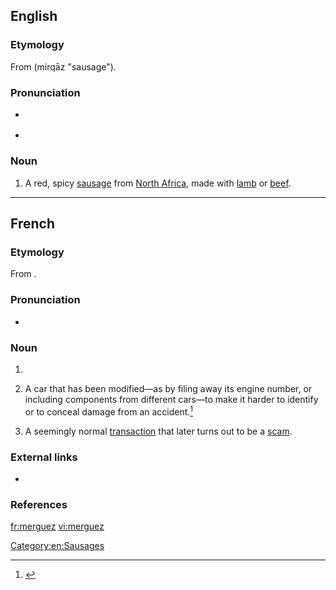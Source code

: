 ==English==
{{wikipedia}}

===Etymology===
From {{etyl|ar|en}} {{l|ar|مرقاز}} (mirqāz "sausage").

===Pronunciation===
* {{a|UK}} {{IPA|/mɛə.ˈɡɛz/|lang=en}}
* {{a|US}} {{IPA|/mɛɹ.ˈɡɛz/|lang=en}}

===Noun===
{{en-noun|-}}

# A red, spicy [[sausage]] from [[North Africa]], made with [[lamb]] or [[beef]].

[[Category:en:Sausages]]

----

==French==
===Etymology===
From {{etyl|ar|fr}} {{m|ar|مرقاز|tr=mirqāz||sausage}}.

===Pronunciation===
* {{IPA|/mɛʁ.ɡɛz/|lang=fr}}

===Noun===
{{fr-noun|f|merguez}}

# {{l|en|merguez|Merguez}}
# {{lb|fr|slang}} A car that has been modified—as by filing away its engine number, or including components from different cars—to make it harder to identify or to conceal damage from an accident.<ref>{{cite-web
|url=http://www.courrierdemantes.com/news/fullstory.php/aid/16537/Petit_lexique_du_jargon_des_flics.html
|title=Petit lexique du jargon des flics
|editor=Le Courrier de Mantes
|accessdate=23 January 2008
}}</ref>
# {{lb|fr|slang|by extension}} A seemingly normal [[transaction]] that later turns out to be a [[scam]].

===External links===
* {{R:TLFi}}

===References===
<references/>

[[fr:merguez]]
[[vi:merguez]]